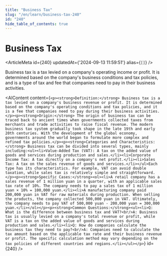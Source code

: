 ```yaml
---
title: "Business Tax"
slug: "/en/learn/business-tax-240"
id: "240"
hide_table_of_contents: true
---
```



# Business Tax

<ArticleMeta id={240} updatedAt={'2024-09-13 11:59:51'} alias={`[]`} />
<div className='border-solid border-b border-t-0 my-4 border-[var(--ifm-color-gray-300)]' />

Business tax is a tax levied on a company's operating income or profit. It is determined based on the company's business conditions and tax policies, and is a type of tax and fee that companies need to pay in their business activities.

<AIContent content={`<p><strong>Definition:</strong> Business tax is a tax levied on a company's business revenue or profit. It is determined based on the company's operating conditions and tax policies, and it is a fee that companies need to pay during their business activities.</p><p><strong>Origin:</strong> The origin of business tax can be traced back to ancient times when governments collected taxes from merchants and trade activities to raise fiscal revenue. The modern business tax system gradually took shape in the late 19th and early 20th centuries. With the development of the global economy, governments around the world began to formulate more complex and refined tax policies.</p><p><strong>Categories and Characteristics:</strong> Business tax can be divided into several types, mainly including:<ul><li>Value-Added Tax (VAT): A tax on the added value of goods and services during production and sales.</li><li>Corporate Income Tax: A tax directly on a company's net profit.</li><li>Sales Tax: A tax on the sales revenue of goods and services.</li></ul>Each type has its characteristics. For example, VAT can avoid double taxation, while sales tax is relatively simple and straightforward.</p><p><strong>Specific Cases:</strong><ol><li>A retail company has a sales revenue of 1 million yuan in a quarter, with an applicable sales tax rate of 10%. The company needs to pay a sales tax of 1 million yuan × 10% = 100,000 yuan.</li><li>A manufacturing company paid 200,000 yuan in VAT for raw materials during production. When selling the products, the company collected 500,000 yuan in VAT. Ultimately, the company needs to pay VAT of 500,000 yuan - 200,000 yuan = 300,000 yuan.</li></ol></p><p><strong>Common Questions:</strong><ul><li>Q: What is the difference between business tax and VAT?<br/>A: Business tax is usually levied on a company's total revenue or profit, while VAT is a tax on the added value of goods and services during production and sales.</li><li>Q: How do companies calculate the business tax they need to pay?<br/>A: Companies need to calculate the tax amount based on the applicable tax rate and their business revenue or profit. The specific calculation method may vary depending on the tax policies of different countries and regions.</li></ul></p>`} id={240} />
